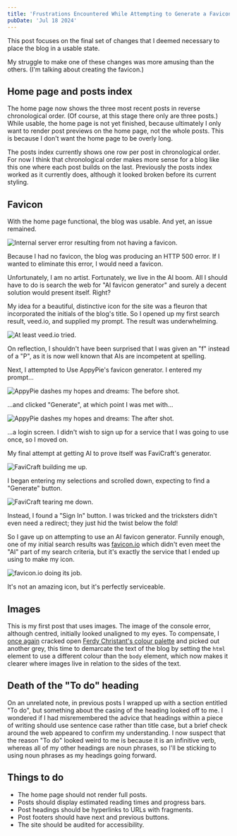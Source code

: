 ```yaml
---
title: 'Frustrations Encountered While Attempting to Generate a Favicon'
pubDate: 'Jul 18 2024'
---
```


This post focuses on the final set of changes that I deemed necessary to place the blog in a usable state.

My struggle to make one of these changes was more amusing than the others.
(I'm talking about creating the favicon.)

## Home page and posts index

The home page now shows the three most recent posts in reverse chronological order. (Of course, at this
stage there only are three posts.) While usable, the home page is not yet finished, because ultimately I only
want to render post previews on the home page, not the whole posts. This is because I don't
want the home page to be overly long.

The posts index currently shows one row per post in chronological order. For now I think that chronological order makes
more sense for a blog like this one where each post builds on the last. Previously the posts index worked as
it currently does, although it looked broken before its current styling.

## Favicon

With the home page functional, the blog was usable. And yet, an issue remained.

![Internal server error resulting from not having a favicon.](/blog/frustrations-icon/faviconError.png)

Because I had no favicon, the blog was producing an HTTP 500 error. If I wanted to eliminate this error, I would need a favicon.

Unfortunately, I am no artist. Fortunately, we live in the AI boom. All I should have to do is search the web for
"AI favicon generator" and surely a decent solution would present itself. Right?

My idea for a beautiful, distinctive icon for the site was a fleuron that incorporated the initials of the blog's title. So I
opened up my first search result, veed.io, and supplied my prompt. The result was underwhelming.

![At least veed.io tried.](/blog/frustrations-icon/veedio.png)

On reflection, I shouldn't have been surprised that I was given an "f" instead of a "P", as it is
now well known that AIs are incompetent at spelling.

Next, I attempted to Use AppyPie's favicon generator. I entered my prompt...

![AppyPie dashes my hopes and dreams: The before shot.](/blog/frustrations-icon/appypie1.png)

...and clicked "Generate", at which point I was met with...

![AppyPie dashes my hopes and dreams: The after shot.](/blog/frustrations-icon/appypie2.png)

...a login screen. I didn't wish to sign up for a service that I was going to use once, so I moved on.

My final attempt at getting AI to prove itself was FaviCraft's generator.

![FaviCraft building me up.](/blog/frustrations-icon/favicraft1.png)

I began entering my selections and scrolled down, expecting to find a "Generate" button.

![FaviCraft tearing me down.](/blog/frustrations-icon/favicraft2.png)

Instead, I found a "Sign In" button. I was tricked and the tricksters didn't even need a redirect; they just hid the twist below the fold!

So I gave up on attempting to use an AI favicon generator. Funnily enough, one of my initial search results was [favicon.io](favicon.io) which didn't
even meet the "AI" part of my search criteria, but it's exactly the service that I ended up using to make my icon.

![favicon.io doing its job.](/blog/frustrations-icon/faviconio.png)

It's not an amazing icon, but it's perfectly serviceable.

## Images

This is my first post that uses images. The image of the console error, although centred, initially looked unaligned to my eyes.
To compensate, I [once again](/blog/basic-styling) cracked open [Ferdy Christant's colour palette](https://ferdychristant.com/color-for-the-color-challenged-884c7aa04a56)
and picked out another grey, this time to demarcate the text of the blog by setting the `html` element to use a different colour than
the `body` element, which now makes it clearer where images live in relation to the sides of the text.

## Death of the "To do" heading

On an unrelated note, in previous posts I wrapped up with a section entitled "To do", but something about the casing of the
heading looked off to me. I wondered if I had misremembered the advice that headings within a piece of writing should
use sentence case rather than title case, but a brief check around the web appeared to confirm my understanding.
I now suspect that the reason "To do" looked weird to me is because it is an infinitive verb, whereas all of my
other headings are noun phrases, so I'll be sticking to using noun phrases as my headings going forward.

## Things to do

* The home page should not render full posts.
* Posts should display estimated reading times and progress bars.
* Post headings should be hyperlinks to URLs with fragments.
* Post footers should have next and previous buttons.
* The site should be audited for accessibility.